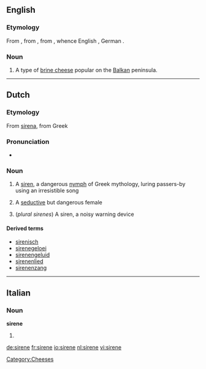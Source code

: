 ==English==

===Etymology===
From {{etyl|bg}} {{term|сирене|tr=sirene|lang=bg}}, from {{proto|Slavic}}, from {{proto|Indo-European|suros}}, whence English {{term|sour}}, German {{term|sauer|lang=de}}.

===Noun===
{{en-noun}}
{{wikipedia}}
# A type of [[brine cheese]] popular on the [[Balkan]] peninsula.

[[Category:Cheeses]]

----

==Dutch==

===Etymology===
From {{etyl|la|nl}} [[sirena]], from Greek

===Pronunciation===
* {{IPA|/xxxx/|lang=nl}}

===Noun===
{{nl-noun|pl=sirenen|pl2=sirenes|dim=sirenetje|g=f}}

# A [[siren]], a dangerous [[nymph]] of Greek mythology, luring passers-by using an irresistible song
# {{figurative}} A [[seductive]] but dangerous female
# (''plural sirenes'') A siren, a noisy warning device

====Derived terms====
* [[sirenisch]]
* [[sirenegeloei]] {{n}}
* [[sirenengeluid]] {{n}}
* [[sirenenlied]] {{n}}
* [[sirenenzang]] {{n}}

----

==Italian==

===Noun===
'''sirene''' {{f}}

# {{plural of|[[sirena]]|lang=Italian}}

[[de:sirene]]
[[fr:sirene]]
[[io:sirene]]
[[nl:sirene]]
[[vi:sirene]]